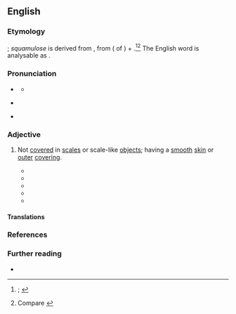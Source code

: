 ==English==
{{was wotd|2019|June|11}}

===Etymology===
{{prefix|en|e|pos1=''prefix forming adjectives with the sense of lacking something''|squamulose}}; ''squamulose'' is derived from {{der|en|NL.|squāmulōsus||squamulose}}, from {{der|en|la|squamula||small scales}} ({{glossary|diminutive}} of {{m|la|squāma||scale of a fish or reptile; item shaped like a scale, flake}}) + {{m|la|-ōsus|pos=''suffix meaning ‘full of, prone to’''}}.<ref>{{R:OED Online|entry=e-|pos=''prefix{{sup|2}}''|noformat=yes|id=58922|date=January 2018|nodot=yes}}; {{R:Lexico|entry=e-}}</ref><ref>Compare {{R:OED Online|entry=squamulose|pos=adj|id=188178|date=1915}}</ref> The English word is analysable as {{affix|en|e-|squamula|-ose}}.

===Pronunciation===
* {{a|RP}} {{IPA|en|/iːˈskweɪmjʊləʊs/}}
** {{audio|en|LL-Q1860 (eng)-Vealhurl-esquamulose.wav|Audio (RP)}}
* {{a|GA}} {{IPA|en|/iˈskweɪmjʊloʊs/}}
* {{hyphenation|en|esqua|mul|ose}}

===Adjective===
{{en-adj|-}}

# {{lb|en|botany|mycology}} Not [[cover#Verb|covered]] in [[scale#Noun|scales]] or scale-like [[object#Noun|objects]]; having a [[smooth#Adjective|smooth]] [[skin#Noun|skin]] or [[outer]] [[covering#Noun|covering]].
#: {{synonyms|en|scaleless}}
#: {{antonyms|en|scaly|squamose|squamous|squamulose}}
#* {{quote-journal|en|author=Lucien M[arcus] Underwood|authorlink=Lucien Marcus Underwood|title=Article I.—Descriptive Catalogue of the North American Hepaticæ, North of Mexico|journal=Bulletin of the Illinois State Laboratory of Natural History, Normal, Illinois|location=Peoria, Ill.|publisher=J. W. Franks & Sons, printers and binders|year=1884|volume=II|section=order II (Marchantiaceæ Corda.), section VII (Dumortiera Nees.), paragraph 1|page=38|pageurl=https://archive.org/details/bulletinofillino02illi/page/38/mode/1up|oclc=1060557287|passage=''D''[''umortiera''] ''hirsuta'' Nees. Diœcious; thallus 5–15 cm. long, 1.3–2 cm. wide, thin, deep-green, becoming blackish, plane and entire on the margins, exareolate and naked, or sometimes with a delicate, coarsely reticulated, closely appressed, cobweb-like pubescence above, hirsute and '''esquamulose''' beneath; [...]}}
#* {{quote-journal|en|author=George King|authorlink=George King (botanist)|title=VIII.—Materials for a Flora of the Malayan Peninsula.|journal=[[w:The Asiatic Society|Journal of the Asiatic Society of Bengal]]|location=Calcutta|publisher=Printed at the Baptist Mission Press|date=5 February 1890|volume=LIX, part II (Natural Science)|issue=2|section=order XV (Ternstrœmiaceæ), section 6 (Saurauja, Willd.)|page=198|pageurl=https://archive.org/details/journalofasiatic5921asia/page/n221/mode/1up|oclc=1047510400|passage={{smallcaps|Saurauja nudiflora}}, [...]. A tree 20 to 30 feet high; youngest branchlets dark-coloured, squamulose towards the apex; the older '''esquamulose''', pale, faintly striate.}}
#* {{quote-book|en|author=James M[orrison] Crombie|title=A Monograph of Lichens Found in Britain: Being a Descriptive Catalogue of the Species in the Herbarium of the British Museum|location=London|publisher=Printed by order of the Trustees [of the {{w|British Museum}}]{{nb...|Sold by Longmans & Co., 39 Paternoster Row; B. Quaritch, 15 Piccadilly; Dulau & Co., 37 Soho Square, W.; Kegan Paul, Trench, Trübner, & Co., 57 Ludgate Hill; and at the British Museum (Natural History), Cromwell Road, S.W.}}|year=1894|page=164|pageurl=https://archive.org/details/monographofliche01britiala/page/164/mode/1up|oclc=7390762786|passage=Hookeri [...] In the only British specimen seen these are about 1 in. high, robust, entirely '''esquamulose''', with the [[apothecium|apothecia]] somewhat large, [[conglomerate]], and having a few minute [[squamule]]s intermixed.}}
#* {{quote-journal|en|author=G. K. Merrill|title=Lichen Notes No. 7. Cladonia multiformis (nom. nov.) Bry. 6: 1908.|editor={{w|Annie Morrill Smith}}|journal=[[w:The Bryologist|The Bryologist: An Illustrated Bimonthly Devoted to North American Mosses, Hepatics and Lichens]]|location=New York, N.Y.|publisher=Published by the editor,{{nb...|78 Orange St., Brooklyn, N.Y., U.S.A.; Press of McBride & Stern, 97–99 Cliff Street, New York}}|month=January|year=1909|volume=XII|issue=1|page=4|pageurl=https://archive.org/details/bryologis111219081909grou/page/4/mode/1up|oclc=695468007|passage={{smallcaps|Cladonia multiformis}}. [...] Podetia irregularly sub-cylindrical at the base, commonly entire but ''sometimes fissured and gaping'', slender or stout, simple or ''pseudo-branched by obliteration of an early scyphus'', '''esquamulose''' or more or less leafy throughout, [...]}}
#* {{quote-book|en|author=D. C. Lindsay|chapter=Systematic Account|title=The Macrolichens of South Georgia|url=http://nora.nerc.ac.uk/id/eprint/509196/1/The%20macrolichens%20of%20South%20Georgia%20-%20BAS%20Scientific%20Report%2089.pdf|archiveurl=https://web.archive.org/web/20190219085606/http://nora.nerc.ac.uk/id/eprint/509196/1/The%20macrolichens%20of%20South%20Georgia%20-%20BAS%20Scientific%20Report%2089.pdf|archivedate=19 February 2019|series=British Antarctic Survey Scientific Reports|seriesvolume=no. 89|location=London|publisher={{w|British Antarctic Survey}}, National Environment Research Council|year=1974|section=section 14 (Descriptions of Genera and Species)|page=22|pageurl=http://nora.nerc.ac.uk/id/eprint/509196/1/The%20macrolichens%20of%20South%20Georgia%20-%20BAS%20Scientific%20Report%2089.pdf#page=24|oclc=3226188|passage=Both subspecies may superficially resemble ''C. furcata'' var. ''furcata'', but can be distinguished by the imperforate axils and '''esquamulose''' podetia.}}

====Translations====
{{trans-top|not covered in scales or scale-like objects}}
{{trans-mid}}
{{trans-bottom}}

===References===
<references />

===Further reading===
* {{R:Merriam-Webster Online}}